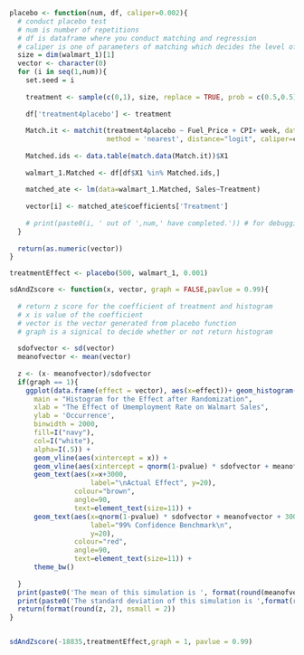```{r, warning = TRUE, echo = FALSE}
placebo <- function(num, df, caliper=0.002){
  # conduct placebo test
  # num is number of repetitions
  # df is dataframe where you conduct matching and regression
  # caliper is one of parameters of matching which decides the level of matching 
  size = dim(walmart_1)[1]
  vector <- character(0)
  for (i in seq(1,num)){
    set.seed = i
    
    treatment <- sample(c(0,1), size, replace = TRUE, prob = c(0.5,0.5))
    
    df['treatment4placebo'] <- treatment
    
    Match.it <- matchit(treatment4placebo ~ Fuel_Price + CPI+ week, data = df, 
                        method = 'nearest', distance="logit", caliper=caliper,replace=FALSE)
    
    Matched.ids <- data.table(match.data(Match.it))$X1
    
    walmart_1.Matched <- df[df$X1 %in% Matched.ids,]
    
    matched_ate <- lm(data=walmart_1.Matched, Sales~Treatment)
    
    vector[i] <- matched_ate$coefficients['Treatment']
    
    # print(paste0(i, ' out of ',num,' have completed.')) # for debugging purpose
  }
  
  return(as.numeric(vector))
}
```


```{r}
treatmentEffect <- placebo(500, walmart_1, 0.001)
```

```{r}
sdAndZscore <- function(x, vector, graph = FALSE,pavlue = 0.99){
  
  # return z score for the coefficient of treatment and histogram
  # x is value of the coefficient
  # vector is the vector generated from placebo function
  # graph is a signical to decide whether or not return histogram
  
  sdofvector <- sd(vector)
  meanofvector <- mean(vector)
  
  z <- (x- meanofvector)/sdofvector
  if(graph == 1){
    ggplot(data.frame(effect = vector), aes(x=effect))+ geom_histogram(
      main = "Histogram for the Effect after Randomization", 
      xlab = "The Effect of Umemployment Rate on Walmart Sales", 
      ylab = 'Occurrence',
      binwidth = 2000,
      fill=I("navy"), 
      col=I("white"), 
      alpha=I(.5)) + 
      geom_vline(aes(xintercept = x)) +
      geom_vline(aes(xintercept = qnorm(1-pvalue) * sdofvector + meanofvector)) +
      geom_text(aes(x=x+3000,
                    label="\nActual Effect", y=20),
                colour="brown",
                angle=90,
                text=element_text(size=11)) +
      geom_text(aes(x=qnorm(1-pvalue) * sdofvector + meanofvector + 3000, 
                    label="99% Confidence Benchmark\n", 
                    y=20), 
                colour="red", 
                angle=90, 
                text=element_text(size=11)) + 
      theme_bw() 
    
  }
  print(paste0('The mean of this simulation is ', format(round(meanofvector, 2), nsmall = 2)))
  print(paste0('The standard deviation of this simulation is ',format(round(sdofvector, 2), nsmall = 2)))
  return(format(round(z, 2), nsmall = 2))
}


sdAndZscore(-18835,treatmentEffect,graph = 1, pavlue = 0.99)
```